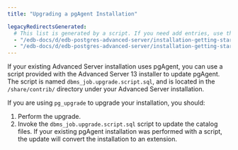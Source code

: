 ```yaml
---
title: "Upgrading a pgAgent Installation"

legacyRedirectsGenerated:
  # This list is generated by a script. If you need add entries, use the `legacyRedirects` key.
  - "/edb-docs/d/edb-postgres-advanced-server/installation-getting-started/upgrade-guide/13/upgrading_a_pgAgent_installation.html"
  - "/edb-docs/d/edb-postgres-advanced-server/installation-getting-started/upgrade-guide/latest/upgrading_a_pgAgent_installation.html"
---
```


If your existing Advanced Server installation uses pgAgent, you can use a script provided with the Advanced Server 13 installer to update pgAgent. The script is named `dbms_job.upgrade.script.sql`, and is located in the `/share/contrib/` directory under your Advanced Server installation.

If you are using `pg_upgrade` to upgrade your installation, you should:

1.  Perform the upgrade.
2.  Invoke the `dbms_job.upgrade.script.sql` script to update the catalog files. If your existing pgAgent installation was performed with a script, the update will convert the installation to an extension.
